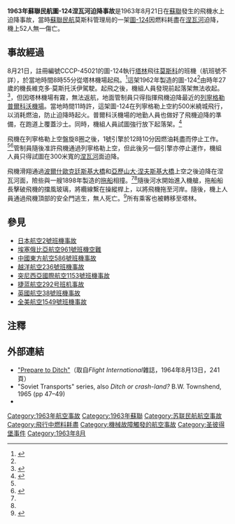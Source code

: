 {{Infobox Airliner accident
|name= 蘇聯民航圖-124迫降事故
|Crash image= Aeroflot Tupolev Tu-124 at Arlanda, April 1966.jpg
|Image caption= 與肇事客機相似的圖-124
|Date= 1963年8月21日
|Type= 機師失誤和維修失誤引起的燃料耗盡
|Site= {{URS}}[[圣彼得堡|列寧格勒]][[涅瓦河|涅瓦河]]
|Coordinates= {{coord|59|55|11|N|30|24|13|E|type:event|display=title,inline}}
|Fatalities= 0
|Injuries= 0
|Aircraft Type= [[圖-124|圖-124]]
|Origin= {{Flagicon|Estonian SSR}} [[爱沙尼亚苏维埃社会主义共和国|愛沙尼亞]][[塔林倫納特·梅里機場|塔林倫納特·梅里機場]]
|Destination= {{Flagicon|Russian SFSR}} [[俄罗斯苏维埃联邦社会主义共和国|俄羅斯]][[莫斯科|莫斯科]][[伏努科沃國際機場|伏努科沃國際機場]]
|Operator= [[俄羅斯航空|蘇聯民航]]
|Tail Number= CCCP-45021
|Passengers= 45
|Crew= 7
|Survivors= 52（全部）
|}}

'''1963年蘇聯民航圖-124涅瓦河迫降事故'''是1963年8月21日在[[蘇聯|蘇聯]]發生的飛機水上迫降事故，當時[[俄羅斯航空|蘇聯民航]]莫斯科管理局的一架[[圖-124|圖-124]]因燃料耗盡在[[涅瓦河|涅瓦河]]迫降，機上52人無一傷亡。

==事故經過==
8月21日，註冊編號CCCP-45021的圖-124執行[[塔林|塔林]]飛往[[莫斯科|莫斯科]]的班機（航班號不詳），於當地時間8時55分從塔林機場起飛。<ref name="Scr">{{cite web |url=http://www.scramble.nl/databases/sovdb/sovdb_airframe.php?af=44142 |title=Soviet Transports Database |accessdate=2009-01-19 |author=Soviet Transports Team |publisher=Scramble |quote=C/n 2350701 ... rgd 11oct62 |deadurl=yes |archiveurl=https://web.archive.org/web/20110612231559/http://www.scramble.nl/databases/sovdb/sovdb_airframe.php?af=44142 |archivedate=2011-06-12 }}</ref>這架1962年製造的圖-124<ref name="Scr"/>由時年27歲的機長維克多·莫斯托沃伊駕駛。起飛之後，機組人員發現前起落架無法收起。<ref name="www.airdisaster.ru">{{cite web
 |url         = http://www.airdisaster.ru/database.php?id=220
 |title       = Авария Ту-124 Московского ТУ ГА в Ленинграде. Приводнение на Неву. (борт CCCP-45021), 21 августа 1963 года
 |publisher   = Авиационные происшествия, инциденты и авиакатастрофы в СССР и России
 |accessdate  = 2014-06-27
 |archiveurl  = https://www.webcitation.org/662lGYrTE?url=http://www.airdisaster.ru/database.php?id=220
 |archivedate = 2012-03-09
 |deadurl     = yes
}}</ref>，但因塔林機場有霧，無法返航，地面管制員只得指揮飛機迫降最近的[[聖彼得堡|列寧格勒]][[普爾科沃機場|普爾科沃機場]]。當地時間11時許，這架圖-124在列寧格勒上空約500米繞城飛行，以消耗燃油，防止迫降時起火。普爾科沃機場的地勤人員也做好了飛機迫降的準備，在跑道上覆蓋沙土。同時，機組人員試圖強行放下起落架。<ref name="Petr courier 2-11-1998">{{cite web |last=Фёдоров |first=Владимир |url=http://www.nevariver.ru/airplane.php |title=Самолет на Неве: новые подробности |publisher=«Петровский курьер» № 41 (211) от 2 ноября 1998 г |accessdate=2014-06-27 |archiveurl=https://www.webcitation.org/662lHXUti?url=http://www.nevariver.ru/airplane.php |archivedate=2012-03-09 |language=ru |deadurl=yes }}</ref>

飛機在列寧格勒上空盤旋8圈之後，1號引擎於12時10分因燃油耗盡而停止工作。<ref name="www.airdisaster.ru"/><ref>{{cite web |title=Воздушные гонки в Питере... 1:1 [RC Форум] |url=http://forum.rcdesign.ru/lofiversion/index.php/t43772-50.html |archiveurl=https://web.archive.org/web/20070927195959/http://forum.rcdesign.ru/lofiversion/index.php/t43772-50.html |archivedate=2007-09-27 |publisher=forum.rcdesign.ru |language=ru |quote=... circle the city at 1650 feet. ... aircraft was towed ashore. |deadurl=yes |accessdate=2014-06-27 }}</ref>管制員隨後准許飛機通過列寧格勒上空，但此後另一個引擎亦停止運作，機組人員只得試圖在300米寬的[[涅瓦河|涅瓦河]]面迫降。

飛機滑翔通過[[波爾什歐克廷斯基大橋|波爾什歐克廷斯基大橋]]和[[亞歷山大·涅夫斯基大橋|亞歷山大·涅夫斯基大橋]]上空之後迫降在涅瓦河面，險些與一艘1898年製造的[[拖船|拖船]]相撞。<ref name="Scr"/><ref name="RT"/>隨後河水開始進入機艙，拖船船長擊破飛機的擋風玻璃，將纜線繫在操縱桿上，以將飛機拖至河岸。隨後，機上人員通過飛機頂部的安全門逃生，無人死亡。<ref name="RT">{{cite web |title=Pilot saves lives by landing on a river… in 1963 |url=http://rt.com/news/pilot-saves-lives-by-landing-on-a-river-in-1963/ |date=2009-01-16 |publisher=[[今日俄罗斯|今日俄罗斯]] |accessdate=2014-06-27 |archive-date=2020-08-13 |archive-url=https://web.archive.org/web/20200813090229/https://www.rt.com/news/pilot-saves-lives-by-landing-on-a-river-in-1963/ |dead-url=no }}</ref>所有乘客也被轉移至塔林。

==參見==
*[[日本航空2號班機事故|日本航空2號班機事故]]
*[[埃塞俄比亞航空961號班機空難|埃塞俄比亞航空961號班機空難]]
*[[中國東方航空586號班機事故|中國東方航空586號班機事故]]
*[[越洋航空236號班機事故|越洋航空236號班機事故]]
*[[突尼西亞國際航空1153號班機事故|突尼西亞國際航空1153號班機事故]]
*[[捷蓝航空292号班机事故|捷蓝航空292号班机事故]]
*[[英國航空38號班機事故|英國航空38號班機事故]]
*[[全美航空1549號班機事故|全美航空1549號班機事故]]

==注釋==
{{reflist}}

==外部連結==
*[http://www.flightglobal.com/pdfarchive/view/1964/1964%20-%202230.html "Prepare to Ditch"]{{Wayback|url=http://www.flightglobal.com/pdfarchive/view/1964/1964%20-%202230.html |date=20190822070554 }}（取自''Flight International''雜誌，1964年8月13日，241頁）
*"Soviet Transports" series, also ''Ditch or crash-land?'' B.W. Townshend, 1965 (pp 47–49)
*{{ASN accident|id=19630821-2}}

{{1963年航空事故}}

[[Category:1963年航空事故|Category:1963年航空事故]]
[[Category:1963年蘇聯|Category:1963年蘇聯]]
[[Category:苏联民航航空事故|Category:苏联民航航空事故]]
[[Category:飛行中燃料耗盡|Category:飛行中燃料耗盡]]
[[Category:機械故障觸發的航空事故|Category:機械故障觸發的航空事故]]
[[Category:圣彼得堡事件|Category:圣彼得堡事件]]
[[Category:1963年8月|Category:1963年8月]]